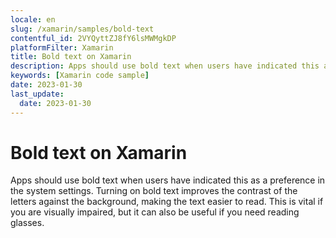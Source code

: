 ```yaml
---
locale: en
slug: /xamarin/samples/bold-text
contentful_id: 2VYQyttZJ8fY6lsMWMgkDP
platformFilter: Xamarin
title: Bold text on Xamarin
description: Apps should use bold text when users have indicated this as a preference in the system settings.
keywords: [Xamarin code sample]
date: 2023-01-30
last_update:
  date: 2023-01-30
---
```


# Bold text on Xamarin

Apps should use bold text when users have indicated this as a preference in the system settings. Turning on bold text improves the contrast of the letters against the background, making the text easier to read. This is vital if you are visually impaired, but it can also be useful if you need reading glasses.

<CodeSample id="text-bold" locale="en" platform="xamarin"/>
